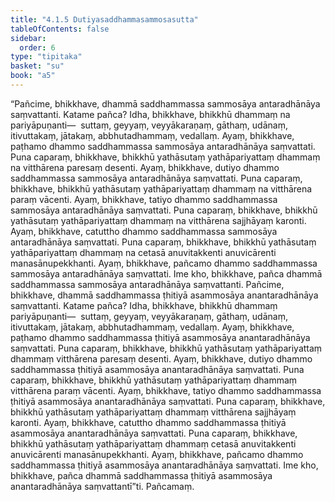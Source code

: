 ```yaml
---
title: "4.1.5 Dutiyasaddhammasammosasutta"
tableOfContents: false
sidebar:
  order: 6
type: "tipitaka"
basket: "su"
book: "a5"
---
```



<DynamicBreadcrumb />

<Division number="155" book="a5">

<Paragraph number="886" book="a5">
“Pañcime, bhikkhave, dhammā saddhammassa sammosāya antaradhānāya saṃvattanti. Katame pañca? Idha, bhikkhave, bhikkhū dhammaṃ na pariyāpuṇanti—  suttaṃ, geyyaṃ, veyyākaraṇaṃ, gāthaṃ, udānaṃ, itivuttakaṃ, jātakaṃ, abbhutadhammaṃ, vedallaṃ. Ayaṃ, bhikkhave, paṭhamo dhammo saddhammassa sammosāya antaradhānāya saṃvattati.
</Paragraph>

<Paragraph number="887" book="a5">
Puna caparaṃ, bhikkhave, bhikkhū yathāsutaṃ yathāpariyattaṃ dhammaṃ na vitthārena paresaṃ desenti. Ayaṃ, bhikkhave, dutiyo dhammo saddhammassa sammosāya antaradhānāya saṃvattati.
</Paragraph>

<Paragraph number="888" book="a5">
Puna caparaṃ, bhikkhave, bhikkhū yathāsutaṃ yathāpariyattaṃ dhammaṃ na vitthārena paraṃ vācenti. Ayaṃ, bhikkhave, tatiyo dhammo saddhammassa sammosāya antaradhānāya saṃvattati.
</Paragraph>

<Paragraph number="889" book="a5">
Puna caparaṃ, bhikkhave, bhikkhū yathāsutaṃ yathāpariyattaṃ dhammaṃ na vitthārena sajjhāyaṃ karonti. Ayaṃ, bhikkhave, catuttho dhammo saddhammassa sammosāya antaradhānāya saṃvattati.
</Paragraph>

<Paragraph number="890" book="a5">
Puna caparaṃ, bhikkhave, bhikkhū yathāsutaṃ yathāpariyattaṃ dhammaṃ na cetasā anuvitakkenti anuvicārenti manasānupekkhanti. Ayaṃ, bhikkhave, pañcamo dhammo saddhammassa sammosāya antaradhānāya saṃvattati. Ime kho, bhikkhave, pañca dhammā saddhammassa sammosāya antaradhānāya saṃvattanti.
</Paragraph>

<Paragraph number="891" book="a5">
Pañcime, bhikkhave, dhammā saddhammassa ṭhitiyā asammosāya anantaradhānāya saṃvattanti. Katame pañca? Idha, bhikkhave, bhikkhū dhammaṃ pariyāpuṇanti—  suttaṃ, geyyaṃ, veyyākaraṇaṃ, gāthaṃ, udānaṃ, itivuttakaṃ, jātakaṃ, abbhutadhammaṃ, vedallaṃ. Ayaṃ, bhikkhave, paṭhamo dhammo saddhammassa ṭhitiyā asammosāya anantaradhānāya saṃvattati.
</Paragraph>

<Paragraph number="892" book="a5">
Puna caparaṃ, bhikkhave, bhikkhū yathāsutaṃ yathāpariyattaṃ dhammaṃ vitthārena paresaṃ desenti. Ayaṃ, bhikkhave, dutiyo dhammo saddhammassa ṭhitiyā asammosāya anantaradhānāya saṃvattati.
</Paragraph>

<Paragraph number="893" book="a5">
Puna caparaṃ, bhikkhave, bhikkhū yathāsutaṃ yathāpariyattaṃ dhammaṃ vitthārena paraṃ vācenti. Ayaṃ, bhikkhave, tatiyo dhammo saddhammassa ṭhitiyā asammosāya anantaradhānāya saṃvattati.
</Paragraph>

<Paragraph number="894" book="a5">
Puna caparaṃ, bhikkhave, bhikkhū yathāsutaṃ yathāpariyattaṃ dhammaṃ vitthārena sajjhāyaṃ karonti. Ayaṃ, bhikkhave, catuttho dhammo saddhammassa ṭhitiyā asammosāya anantaradhānāya saṃvattati.
</Paragraph>

<Paragraph number="895" book="a5">
Puna caparaṃ, bhikkhave, bhikkhū yathāsutaṃ yathāpariyattaṃ dhammaṃ cetasā anuvitakkenti anuvicārenti manasānupekkhanti. Ayaṃ, bhikkhave, pañcamo dhammo saddhammassa ṭhitiyā asammosāya anantaradhānāya saṃvattati. Ime kho, bhikkhave, pañca dhammā saddhammassa ṭhitiyā asammosāya anantaradhānāya saṃvattantī”ti.

</Paragraph>
</Division>

<Paragraph number="896" type="center" book="a5">
Pañcamaṃ.
</Paragraph>